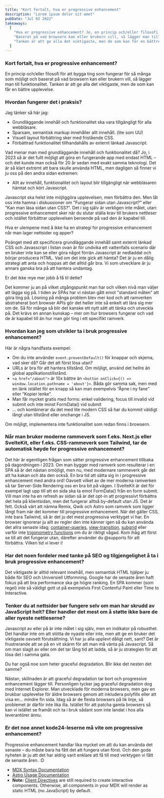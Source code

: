 ```yaml
---
title: "Kort fortalt, hva er progressive enhancement"
description: "Lorem ipsum dolor sit amet"
pubDate: "Jul 02 2022"
takeaways:
  [
    "Hva er progressive enhancement? Jo, en princip och/eller filosofi för att bygga ting som fungerar för så många som möjligt",
    "Baserat på vad browsern kan eller brukern vill, så lägger man till funktionalitet.",
    "Tanken är att ge alla det viktigaste, men de som kan får en bättre upplevelse.",
  ]
---
```


### Kort fortalt, hva er progressive enhancement?

En princip och/eller filosofi för att bygga ting som fungerar för så många som möjligt och baserat på vad browsern kan eller brukern vill, så lägger man till funktionalitet. Tanken är att ge alla det viktigaste, men de som kan får en bättre upplevelse.

### Hvordan fungerer det i praksis?

Jag tänker så här jag:

- Grundläggande innehåll och funktionalitet ska vara tillgängligt för alla webbläsare.
- Sparsam, semantisk markup innehåller allt innehåll. (lite som UU)
- Visuell layout förbättring sker med fristående CSS.
- Förbättrad funktionalitet tillhandahålls av externt länkad Javascript.

Vad menar man med grundläggande innehåll och funktionalitet då? Jo, i 2023 så är det fullt möjligt att göra en fungerande app med endast HTML – och det kunde man också för 20 år sedan med exakt samma teknologi. Det är så klart extremt att bara skulle använda HTML, men dagligen så finner vi ju oss på den andra sidan extremen:

- Allt av innehåll, funktionalitet och layout blir tillgängligt när webbläsaren hämtat och kört Javascript.

Javascript ska helst inte möjliggöra upplevelsen, men förbättra den. Men låt oss inte hamna i diskussioner om "Fungerar sidan utan Javascript?" eller "Kan man läsa sidan utan CSS?". Det i sig själv är verkligen inte målet, utan: progressive enhancement sker när du slutar ställa krav till brukers nettleser och istället förbättrar upplevelsen beroende på vad den är kapabel till.

Hva er ulempene med å ikke ha en strategi for progressive enhancement når man lager nettsider og apper?

Poänget med att specificera grundläggande innehåll samt externt länkad CSS och Javasscript i listan ovan är för undvika ett vattenfalls scenario där en bruker inte kan se eller göra något förrän Javascript är nedladdat och börjar producera HTML. Vad om det inte gick att hämta? Det är ju en dålig strategi att anta och hoppas att det alltid går bra. Vi som utvecklare är ju annars ganska bra på att hantera undantag.

Er det ikke mye mer jobb å få til dette?

Det kommer ju an på vilket utgångspunkt man har och vilken nivå man väljer att lägga sig på. I tiden av SPAs har vi nästan gått emot "standard måten" att göra ting på. Lösning på många problem blev mer kod och att ramverken abstraherat bort browser APIs gör det heller inte så enkelt att lära sig mer om de.
Så för många så blir det kanske ett nytt sätt att tänka och utveckla på. Det krävs en annan kunskap – mer om hur browsers fungerar och vad de är kapabel till än hur man gör ting i ett specifikt ramverk.

### Hvordan kan jeg som utvikler ta i bruk progressive enhancement?

Här är några handfasta exempel:

- Om du inte använder `event.preventDefault()` för knappar och skjema, vad sker då? Går det att först lösa utan?
- URLs är bra för att hantera tillstånd. Om möjligt, använd det hellre än global applikationstillstånd.
- `<a href="/about">` är 10x bättre än `<button onClick={() => window.location.pathname = 'about'}>`. Båda gör samma sak, men med en länk istället för en knapp så kan man exempelvis “Åpne i ny fane” eller “Kopier lenke”.
- Man får mycket gratis med forms: enkel validering, focus till invalid vid submit och inte minst FormData() vid submit
- ... och kombinerar du det med lite modern CSS så har du kommit väldigt långt utan tillstånd eller onchange i JS.

Om möjligt, implementera inte funktionalitet som redan finns i browsern.

### Når man bruker moderne rammeverk som f.eks. Next.js eller SvelteKit, eller f.eks. CSS-rammeverk som Tailwind, tar de automatisk høyde for progressive enhancement?

Det här är egentligen frågan som sätter progressive enhancement tillbaka på dagordningen i 2023. Om man bygger med ramverk som resulterar i en SPA så är det nästan omöjligt, men nu, med modernare rammeverk går det att ha kakan och äta den också. En bra tid att sätta sig in i progressive enhancement med andra ord!
Oavsett vilket av de mer moderna ramverken så tar Server-Side Rendering oss en bra bit på vägen. I SvelteKit är det för exempel lagt upp till att en sida ska ta emot FormData() från en form submit. Vill man inte ha en refresh av sidan så är det opt-in att progressivt förbättra det hela på klientsidan, men det fungerar alltså by-default utan JS. Det är fett. Också värt att nämna Remix, Qwik och Astro som ramverk som ligger långt fram när det kommer till progressive enhancement.
När det gäller CSS, inte bara Tailwind, så är det ju det mest progressiva verktyget vi har. En browser ignorerar ju allt av regler den inte känner igen så du kan använda det allra senaste idag; [container-queries](https://docs.astro.build), [view-transition](https://docs.astro.build), [subgrid](https://docs.astro.build) eller varför inte [trigonometry functions](https://docs.astro.build) om du är riktigt vågad. Kom ihåg att först se till att det fungerar utan, därefter använder du @supports för att förbättra. Vilken tid vi lever i!

### Har det noen fordeler med tanke på SEO og tilgjengelighet å ta i bruk progressive enhancement?

Det viktigaste är alltid relevant innehåll, men semantisk HTML hjälper ju både för SEO och Universiell Utformning. Google har de senaste åren haft fokus på att bra performance ska ge högre ranking. En SPA kommer (som regel) inte så väldigt gott ut på exempelvis First Contenful Paint eller Time to Interactive.

### Tenker du at nettsider bør fungere selv om man har skrudd av JavaScript helt? Eller handler det mest om å støtte ikke bare de aller nyeste nettleserne?

Javascript av eller på är inte målet i sig själv, men en indikator på robusthet. Det handlar inte om att stötta de nyaste eller inte, men att ge en bruker det viktigaste oavsett förutsättning. Vi har ju alla upplevt dåligt nett, sant? Det är frustrerande att se på en vit skärm för att man må vänta på Javascript. Så om man slagit av eller om det tar lång tid att ladda, så är ju strategien för att lösa det i samma gata.

Du har også noe som heter graceful degradation. Blir ikke det nesten det samme?

Nästan, skillnaden är att graceful degradation tar bort och progressive enhancement lägger till. Personligen tycker jag graceful degradation dog med Internet Explorer. Man utvecklade för moderna browsers, men gav en brukbar upplevelse för äldre browsers genom att inkludera polyfills eller att visa en... mindre fin sida. Idag så är de flesta browsers på lik linje, så problemet är därför inte lika illa. Istället för att patcha gamla browsers så kan vi istället se framåt och ta i bruk sådant som inte landat i hos alla leverantörer ännu.

### Er det noe annet kode24-leserne må vite om progressive enhancement?

Progressive enhancement handlar lika mycket om att du kan använda det senaste – du måste bara ha fått det att fungera utan först. Och den goda nyheten är ju att det har aldrig varit enklare att få till med verktygen vi fått de senaste åren. :D

- [MDX Syntax Documentation](https://mdxjs.com/docs/what-is-mdx)
- [Astro Usage Documentation](https://docs.astro.build/en/guides/markdown-content/#markdown-and-mdx-pages)
- **Note:** [Client Directives](https://docs.astro.build/en/reference/directives-reference/#client-directives) are still required to create interactive components. Otherwise, all components in your MDX will render as static HTML (no JavaScript) by default.
